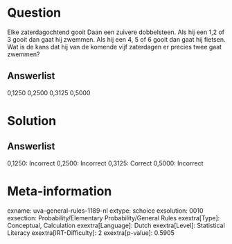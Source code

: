 Question
========

Elke zaterdagochtend gooit Daan een zuivere dobbelsteen. Als hij een 1,2
of 3 gooit dan gaat hij zwemmen. Als hij een 4, 5 of 6 gooit dan gaat
hij fietsen. Wat is de kans dat hij van de komende vijf zaterdagen er
precies twee gaat zwemmen?

Answerlist
----------

0,1250
0,2500
0,3125
0,5000

Solution
========

Answerlist
----------

0,1250: Incorrect
0,2500: Incorrect
0,3125: Correct
0,5000: Incorrect

Meta-information
================
exname: uva-general-rules-1189-nl
extype: schoice
exsolution: 0010
exsection: Probability/Elementary Probability/General Rules 
exextra[Type]: Conceptual, Calculation
exextra[Language]: Dutch
exextra[Level]: Statistical Literacy
exextra[IRT-Difficulty]: 2
exextra[p-value]: 0.5905
